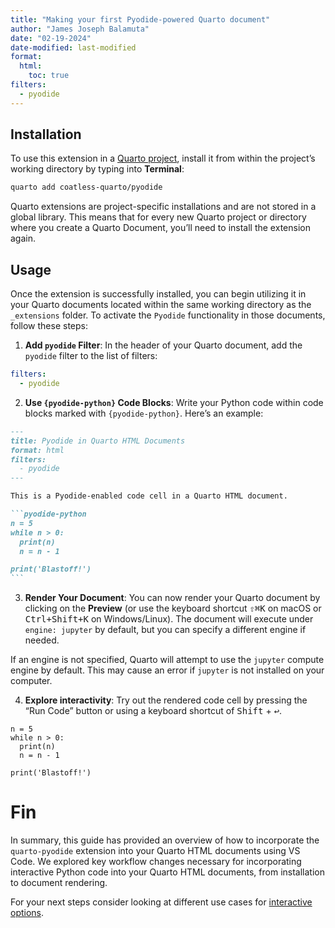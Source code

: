 ```yaml
---
title: "Making your first Pyodide-powered Quarto document"
author: "James Joseph Balamuta"
date: "02-19-2024"
date-modified: last-modified
format: 
  html:
    toc: true
filters:
  - pyodide
---
```


## Installation 

To use this extension in a [Quarto project](https://quarto.org/docs/projects/quarto-projects.html), install it from within the project's working directory by typing into **Terminal**:

``` bash
quarto add coatless-quarto/pyodide
```

:::callout-note
Quarto extensions are project-specific installations and are not stored in a global library. This means that for every new Quarto project or directory where you create a Quarto Document, you'll need to install the extension again.
:::

## Usage

Once the extension is successfully installed, you can begin utilizing it in your Quarto documents located within the same working directory as the `_extensions` folder. To activate the `Pyodide` functionality in those documents, follow these steps:

1. **Add `pyodide` Filter**: In the header of your Quarto document, add the `pyodide` filter to the list of filters:

```yaml
filters:
  - pyodide
```

2. **Use `{pyodide-python}` Code Blocks**: Write your Python code within code blocks marked with `{pyodide-python}`. Here's an example:

````markdown
---
title: Pyodide in Quarto HTML Documents
format: html
filters:
  - pyodide
---

This is a Pyodide-enabled code cell in a Quarto HTML document.

```pyodide-python
n = 5
while n > 0:
  print(n)
  n = n - 1

print('Blastoff!')
```
````

3. **Render Your Document**: You can now render your Quarto document by clicking on the **Preview** (or use the keyboard shortcut <kbd>⇧⌘K</kbd> on macOS or <kbd>Ctrl+Shift+K</kbd> on Windows/Linux). The document will execute under `engine: jupyter` by default, but you can specify a different engine if needed. 

:::callout-note
If an engine is not specified, Quarto will attempt to use the `jupyter` compute engine by default. This may cause an error if `jupyter` is not installed on your computer.
:::

4. **Explore interactivity**: Try out the rendered code cell by pressing the "Run Code" button or using a keyboard shortcut of <kbd>Shift</kbd> + <kbd>↩</kbd>.

```pyodide-python
n = 5
while n > 0:
  print(n)
  n = n - 1

print('Blastoff!')
```

# Fin

In summary, this guide has provided an overview of how to incorporate the `quarto-pyodide` extension into your Quarto HTML documents using VS Code. We explored key workflow changes necessary for incorporating interactive Python code into your Quarto HTML documents, from installation to document rendering.

For your next steps consider looking at different use cases for [interactive options](qpyodide-code-cell-demos.qmd).